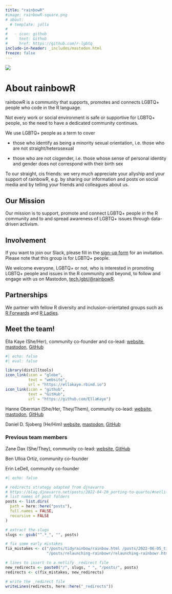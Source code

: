 ```yaml
---
title: "rainbowR"
#image: rainbowR-square.png
# about:
  # template: jolla
# 
#   - icon: github
#     text: Github
#     href: https://github.com/r-lgbtq
include-in-header: _includes/mastodon.html
freeze: false
---
```


![](images/banner-light.png)

# About rainbowR

rainbowR is a community that supports, promotes and connects LGBTQ+ people who code in the R language.

Not every work or social environment is safe or supportive for LGBTQ+ people, so the need to have a dedicated community continues.

We use LGBTQ+ people as a term to cover

-   those who identify as being a minority sexual orientation, i.e. those who are not straight/heterosexual

-   those who are not cisgender, i.e. those whose sense of personal identity and gender does not correspond with their birth sex

To our straight, cis friends: we very much appreciate your allyship and your support of rainbowR, e.g. by sharing our information and posts on social media and by telling your friends and colleagues about us.

## Our Mission

Our mission is to support, promote and connect LGBTQ+ people in the R community and to and spread awareness of LGBTQ+ issues through data-driven activism.

## Involvement

If you want to join our Slack, please fill in the [sign-up form](https://docs.google.com/forms/d/1y7SOWE3IW-fpR_5Cd4mK-CMUpFZ-hvhY4cTj34JqTVE/) for an invitation. Please note that this group is for LGBTQ+ people.

We welcome everyone, LGBTQ+ or not, who is interested in promoting LGBTQ+ people and issues in the R community and beyond, to follow and engage with us on Mastodon, [tech.lgbt/@rainbowR](https://tech.lgbt/@rainbowR).

## Partnerships

We partner with fellow R diversity and inclusion-orientated groups such as [R Forwards](https://forwards.github.io) and [R Ladies](https://rladies.org).

## Meet the team!

Ella Kaye (She/Her), community co-founder and co-lead: [website](https://ellakaye.co.uk), [mastodon](https://fosstodon.org/@ellakaye), [GitHub](https://github.com/EllaKaye)

```r
#| echo: false
#| eval: false

library(distilltools)
icon_link(icon = "globe",
          text = "website",
          url = "https://ellakaye.rbind.io")
icon_link(icon = "github",
          text = "GitHub",
          url = "https://github.com/EllaKaye")
```

Hanne Oberman (She/Her, They/Them), community co-lead: [website](https://hanneoberman.github.io), [mastodon](https://mastodon.social/@oberman), [GitHub](https://github.com/hanneoberman)

Daniel D. Sjoberg (He/Him)
[website](https://www.danieldsjoberg.com), [mastodon](https://mastodon.social/@ddsjoberg), [GitHub](https://github.com/ddsjoberg)

### Previous team members

Zane Dax (She/They), community co-lead: [website](https://www.trans-can.ca), [GitHub](https://github.com/PythonCoderUnicorn)

Ben Ulloa Ortiz, community co-founder

Erin LeDell, community co-founder

```r
#| echo: false

# redirects strategy adapted from djnavarro
# https://blog.djnavarro.net/posts/2022-04-20_porting-to-quarto/#netlify-redirects
# list names of post folders
posts <- list.dirs(
  path = here::here("posts"),
  full.names = FALSE,
  recursive = FALSE
)

# extract the slugs
slugs <- gsub("^.*_", "", posts)

# fix some early mistakes
fix_mistakes <- c("/posts/tidyrainbow/rainbow.html /posts/2022-06-05_tidyrainbow",
                  "/posts/relaunching-rainbowr/relaunching-rainbowr.html /posts/2022-06-20_relaunching-rainbowr")

# lines to insert to a netlify _redirect file
new_redirects <- paste0("/", slugs, " ", "/posts/", posts)
redirects <- c(fix_mistakes, new_redirects)

# write the _redirect file
writeLines(redirects, here::here("_redirects"))
```

